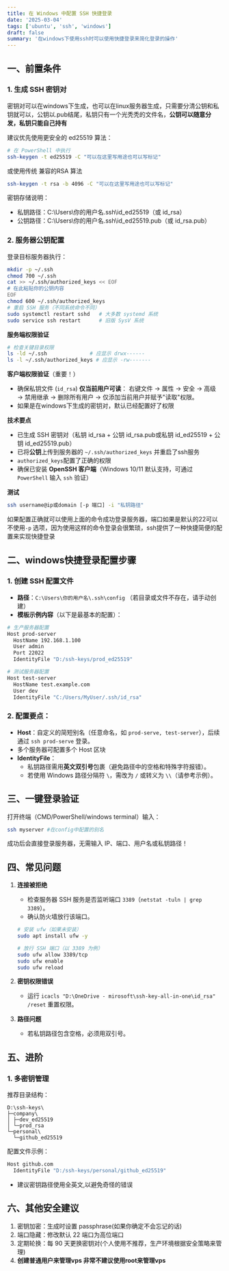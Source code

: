 ```yaml
---
title: 在 Windows 中配置 SSH 快捷登录
date: '2025-03-04'
tags: ['ubuntu', 'ssh', 'windows']
draft: false
summary: '在windows下使用ssh时可以使用快捷登录来简化登录的操作'
---
```


## 一、前置条件

### 1. 生成 SSH 密钥对

密钥对可以在windows下生成，也可以在linux服务器生成，只需要分清公钥和私钥就可以，公钥以.pub结尾，私钥只有一个光秃秃的文件名，**公钥可以随意分发，私钥只能自己持有**

建议优先使用更安全的 ed25519 算法：

```bash
# 在 PowerShell 中执行
ssh-keygen -t ed25519 -C "可以在这里写用途也可以写标记"
```

或使用传统 兼容的RSA 算法

```bash
ssh-keygen -t rsa -b 4096 -C "可以在这里写用途也可以写标记"
```

密钥存储说明：

- 私钥路径：C:\Users\你的用户名\.ssh\id_ed25519（或 id_rsa）
- 公钥路径：C:\Users\你的用户名\.ssh\id_ed25519.pub（或 id_rsa.pub）

### 2. 服务器公钥配置

登录目标服务器执行：

```bash
mkdir -p ~/.ssh
chmod 700 ~/.ssh
cat >> ~/.ssh/authorized_keys << EOF
# 在此粘贴你的公钥内容
EOF
chmod 600 ~/.ssh/authorized_keys
# 重启 SSH 服务（不同系统命令不同）
sudo systemctl restart sshd   # 大多数 systemd 系统
sudo service ssh restart      # 旧版 SysV 系统
```

**服务端权限验证**

```bash
# 检查关键目录权限
ls -ld ~/.ssh              # 应显示 drwx------
ls -l ~/.ssh/authorized_keys # 应显示 -rw-------
```

**客户端权限验证**（重要！）

- 确保私钥文件 (`id_rsa`) **仅当前用户可读**：
  右键文件 → 属性 → 安全 → 高级 → 禁用继承 → 删除所有用户 → 仅添加当前用户并赋予"读取"权限。
- 如果是在windows下生成的密钥对，默认已经配置好了权限

**技术要点**

- 已生成 SSH 密钥对（私钥 id_rsa + 公钥 id_rsa.pub或私钥 id_ed25519 + 公钥 id_ed25519.pub）
- 已将**公钥**上传到服务器的 `~/.ssh/authorized_keys` 并重启了ssh服务
- `authorized_keys`配置了正确的权限
- 确保已安装 **OpenSSH 客户端**（Windows 10/11 默认支持，可通过 `PowerShell` 输入 `ssh` 验证）

**测试**

```bash
ssh username@ip或domain [-p 端口] -i "私钥路径"
```

如果配置正确就可以使用上面的命令成功登录服务器，端口如果是默认的22可以不使用`-p` 选项，因为使用这样的命令登录会很繁琐，ssh提供了一种快捷简便的配置来实现快捷登录

## 二、windows快捷登录配置步骤

### 1. 创建 SSH 配置文件

- **路径**：`C:\Users\你的用户名\.ssh\config` （若目录或文件不存在，请手动创建）
- **模板示例内容**（以下是最基本的配置）：

```bash
# 生产服务器配置
Host prod-server
  HostName 192.168.1.100
  User admin
  Port 22022
  IdentityFile "D:/ssh-keys/prod_ed25519"

# 测试服务器配置
Host test-server
  HostName test.example.com
  User dev
  IdentityFile "C:/Users/MyUser/.ssh/id_rsa"
```

### 2. 配置要点：

- **Host**：自定义的简短别名（任意命名，如 `prod-serve, test-server`），后续通过 `ssh prod-serve` 登录。
- 多个服务器可配置多个 Host 区块
- **IdentityFile**：
  - 私钥路径需用**英文双引号**包裹（避免路径中的空格和特殊字符报错）。
  - 若使用 Windows 路径分隔符 `\`，需改为 `/` 或转义为 `\\`（请参考示例）。

## 三、一键登录验证

打开终端（CMD/PowerShell/windows terminal）输入：

```bash
ssh myserver #在config中配置的别名
```

成功后会直接登录服务器，无需输入 IP、端口、用户名或私钥路径！

## 四、常见问题

1. **连接被拒绝**

   - 检查服务器 SSH 服务是否监听端口 `3389`（`netstat -tuln | grep 3389`）。
   - 确认防火墙放行该端口。

   ```bash
   # 安装 ufw（如果未安装）
   sudo apt install ufw -y

   # 放行 SSH 端口（以 3389 为例）
   sudo ufw allow 3389/tcp
   sudo ufw enable
   sudo ufw reload
   ```

2. **密钥权限错误**

   - 运行 `icacls "D:\OneDrive - mirosoft\ssh-key-all-in-one\id_rsa" /reset` 重置权限。

3. **路径问题**

   - 若私钥路径包含空格，必须用双引号。

## 五、进阶

### 1. 多密钥管理

推荐目录结构：

```textile
D:\ssh-keys\
├─company\
│ ├─dev_ed25519
│ └─prod_rsa
└─personal\
  └─github_ed25519
```

配置文件示例：

```bash
Host github.com
  IdentityFile "D:/ssh-keys/personal/github_ed25519"
```

- 建议密钥路径使用全英文,以避免奇怪的错误

## 六、其他安全建议

1. 密钥加密：生成时设置 passphrase(如果你确定不会忘记的话)
2. 端口隐藏：修改默认 22 端口为高位端口
3. 定期轮换：每 90 天更换密钥对(个人使用不推荐，生产环境根据安全策略来管理)
4. **创建普通用户来管理vps 非常不建议使用root来管理vps**
